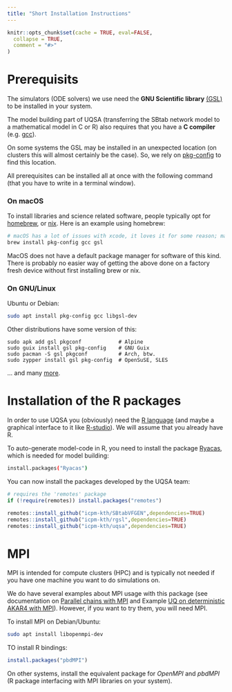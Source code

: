 ```yaml
---
title: "Short Installation Instructions"
---
```


```r
knitr::opts_chunk$set(cache = TRUE, eval=FALSE,
  collapse = TRUE,
  comment = "#>"
)
```

# Prerequisits

The simulators (ODE solvers) we use need the **GNU Scientific library**
[(GSL)](https://www.gnu.org/software/gsl/) to be installed in your system.

The model building part of UQSA (transferring the SBtab network model
to a mathematical model in C or R) also requires that you have a **C
compiler** (e.g. [gcc](https://gcc.gnu.org)).

On some systems the GSL may be installed in an unexpected location (on
clusters this will almost certainly be the case). So, we rely on
[pkg-config](https://www.freedesktop.org/wiki/Software/pkg-config/) to
find this location.  

All prerequisites can be installed all at once with the
following command (that you have to write in a terminal window).

### On macOS

To install libraries and science related software, people typically
opt for [homebrew](https://brew.sh/), or [nix](https://nixos.org). Here is an example using homebrew:

```sh
# macOS has a lot of issues with xcode, it loves it for some reason; maybe agree to Xcode license
brew install pkg-config gcc gsl
```

MacOS does not have a default package manager for software of this
kind. There is probably no easier way of getting the above done on a
factory fresh device without first installing brew or nix.

### On GNU/Linux

Ubuntu or Debian:

```sh
sudo apt install pkg-config gcc libgsl-dev
```

Other distributions have some version of this:

```
sudo apk add gsl pkgconf            # Alpine
sudo guix install gsl pkg-config    # GNU Guix
sudo pacman -S gsl pkgconf          # Arch, btw.
sudo zypper install gsl pkg-config  # OpenSuSE, SLES
```

... and many [more](articles/installExplanations.html).

# Installation of the R packages

In order to use UQSA you (obviously) need the [R language](https://www.r-project.org/) (and maybe a graphical interface to it like [R-studio](https://posit.co/download/rstudio-desktop/)). We will assume that you already have R.

To auto-generate model-code in R, you need to install the package [Ryacas](https://cran.r-project.org/web/packages/Ryacas/index.html), which is needed for model building:

```sh
install.packages("Ryacas")
```

You can now install the packages developed by the UQSA team:
```r
# requires the 'remotes' package
if (!require(remotes)) install.packages("remotes")

remotes::install_github("icpm-kth/SBtabVFGEN",dependencies=TRUE)
remotes::install_github("icpm-kth/rgsl",dependencies=TRUE)
remotes::install_github("icpm-kth/uqsa",dependencies=TRUE)
```

# MPI

MPI is intended for compute clusters (HPC) and is typically not needed if
you have one machine you want to do simulations on.

We do have several examples about MPI usage with this package (see documentation on [Parallel chains with MPI](mpi.Rmd) and Example [UQ on deterministic AKAR4 with MPI](sampleAKAR4mpi.html)). However, if you want to try them, you will need MPI.

To install MPI on Debian/Ubuntu:

```sh
sudo apt install libopenmpi-dev
```

TO install R bindings:

```r
install.packages("pbdMPI")
```

On other systems, install the equivalent package for _OpenMPI_ and
_pbdMPI_ (R package interfacing with MPI libraries on your system).
